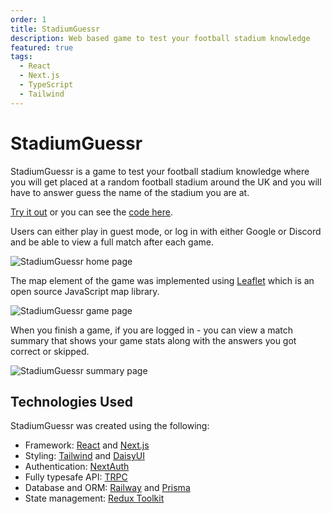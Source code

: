 ```yaml
---
order: 1
title: StadiumGuessr
description: Web based game to test your football stadium knowledge
featured: true
tags:
  - React
  - Next.js
  - TypeScript
  - Tailwind
---
```


# StadiumGuessr

StadiumGuessr is a game to test your football stadium knowledge where you will get placed at a random football stadium around the UK and you will have to answer guess the name of the stadium you are at.

[Try it out](https://www.stadiumguessr.app/) or you can see the [code here](https://github.com/brandon-carlisle/StadiumGuessr).

Users can either play in guest mode, or log in with either Google or Discord and be able to view a full match after each game.

![StadiumGuessr home page](@assets/images/stadiumguessr/homepage.webp)

The map element of the game was implemented using [Leaflet](https://leafletjs.com/) which is an open source JavaScript map library.

![StadiumGuessr game page](@assets/images/stadiumguessr/game.webp)

When you finish a game, if you are logged in - you can view a match summary that shows your game stats along with the answers you got correct or skipped.

![StadiumGuessr summary page](@assets/images/stadiumguessr/summary.webp)

## Technologies Used

StadiumGuessr was created using the following:

- Framework: [React](https://react.dev/) and [Next.js](https://nextjs.org/)
- Styling: [Tailwind](https://tailwindcss.com/) and [DaisyUI](https://daisyui.com/)
- Authentication: [NextAuth](https://next-auth.js.org/)
- Fully typesafe API: [TRPC](https://trpc.io/)
- Database and ORM: [Railway](https://railway.app/) and [Prisma](https://www.prisma.io/)
- State management: [Redux Toolkit](https://redux-toolkit.js.org/)
